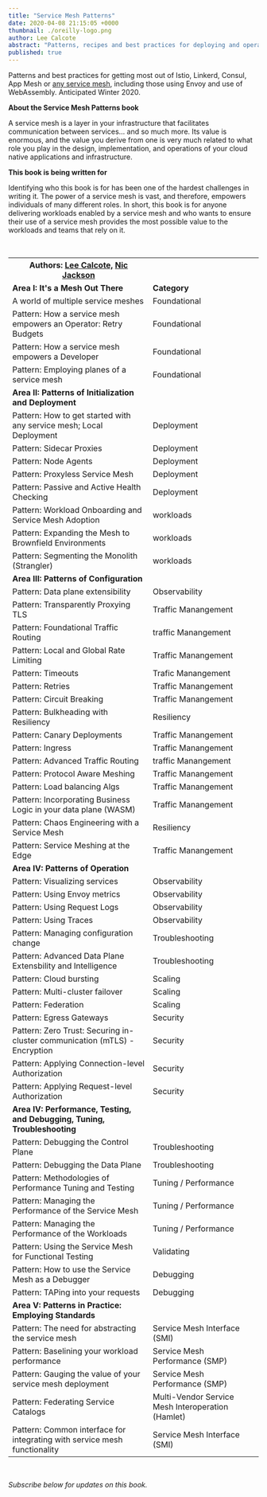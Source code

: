```yaml
---
title: "Service Mesh Patterns"
date: 2020-04-08 21:15:05 +0000
thumbnail: ./oreilly-logo.png
author: Lee Calcote
abstract: "Patterns, recipes and best practices for deploying and operating service meshes."
published: true
---
```



<BookWrapper>

<p>
  Patterns and best practices for getting most out of Istio, Linkerd, Consul, App Mesh or <a href="/landscape">any service mesh</a>, including those using Envoy and use of WebAssembly. Anticipated Winter
  2020.
</p>

<p><strong>About the Service Mesh Patterns book</strong></p>

A service mesh is a layer in your infrastructure that facilitates communication between services… and so much more. Its value is enormous, and the value you derive from one is very much related to what role you play in the design, implementation, and operations of your cloud native applications and infrastructure.

<p><strong>This book is being written for</strong></p>

Identifying who this book is for has been one of the hardest challenges in writing it. The power of a service mesh is vast, and therefore, empowers individuals of many different roles. In short, this book is for anyone delivering workloads enabled by a service mesh and who wants to ensure their use of a service mesh provides the most possible value to the workloads and teams that rely on it.

<br/><table>
<tr>
<th> Authors: <a href="https://twitter.com/lcalcote" classname="author"> Lee Calcote,</a> <a href="https://twitter.com/sheriffjackson" classname="author">Nic Jackson</a></th>
<th><a href="https://layer5.io/"><img src={layer5_img} alt=""/></a></th>
</tr>

<tr className="area">
<td><b>Area I: It's a Mesh Out There</b></td>
<td><b>Category</b></td>
</tr>

<tr>
<td>A world of multiple service meshes</td>
<td>Foundational</td>
</tr>

<tr>
<td>Pattern: How a service mesh empowers an Operator: Retry Budgets</td>
<td>Foundational</td>
</tr>

<tr>
<td>Pattern: How a service mesh empowers a Developer
</td>
<td>Foundational</td>
</tr>

<tr>
<td>Pattern: Employing planes of a service mesh</td>
<td>Foundational</td>
</tr>

<tr className="area">
<td><b>Area II: Patterns of Initialization and Deployment</b></td>
<td></td>
</tr>

<tr>
<td>Pattern: How to get started with any service mesh; Local Deployment</td>
<td>Deployment</td>
</tr>

<tr>
<td>Pattern: Sidecar Proxies</td>
<td>Deployment</td>
</tr>

<tr>
<td>Pattern: Node Agents</td>
<td>Deployment</td>
</tr>

<tr>
<td>Pattern: Proxyless Service Mesh</td>
<td>Deployment</td>
</tr>

<tr>
<td>Pattern: Passive and Active Health Checking</td>
<td>Deployment</td>
</tr>

<tr>
<td>Pattern: Workload Onboarding and Service Mesh Adoption </td>
<td>workloads</td>
</tr>

<tr>
<td>Pattern: Expanding the Mesh to Brownfield Environments</td>
<td>workloads</td>
</tr>

<tr>
<td>Pattern: Segmenting the Monolith (Strangler)</td>
<td>workloads</td>
</tr>

<tr className="area">
<td><b>Area III: Patterns of Configuration</b></td>
<td></td>
</tr>

<tr>
<td>Pattern: Data plane extensibility</td>
<td>Observability</td>
</tr>

<tr>
<td>Pattern: Transparently Proxying TLS</td>
<td>Traffic Manangement</td>
</tr>

<tr>
<td>Pattern: Foundational Traffic Routing</td>
<td>traffic Manangement</td>
</tr>

<tr>
<td>Pattern: Local and Global Rate Limiting</td>
<td>Traffic Manangement</td>
</tr>

<tr>
<td>Pattern: Timeouts</td>
<td>Trafic Manangement</td>
</tr>

<tr>
<td>Pattern: Retries</td>
<td>Traffic Manangement</td>
</tr>

<tr>
<td>Pattern: Circuit Breaking</td>
<td>Traffic Manangement</td>
</tr>

<tr>
<td>Pattern: Bulkheading with Resiliency</td>
<td>Resiliency</td>
</tr>

<tr>
<td>Pattern: Canary Deployments</td>
<td>Traffic Manangement</td>
</tr>

<tr>
<td>Pattern: Ingress</td>
<td>Traffic Manangement</td>
</tr>

<tr>
<td>Pattern: Advanced Traffic Routing</td>
<td>traffic Manangement</td>
</tr>

<tr>
<td>Pattern: Protocol Aware Meshing</td>
<td>Traffic Manangement</td>
</tr>

<tr>
<td>Pattern: Load balancing Algs</td>
<td>Traffic Manangement</td>
</tr>

<tr>
<td>Pattern: Incorporating Business Logic in your data plane (WASM)</td>
<td>Traffic Manangement</td>
</tr>

<tr>
<td>Pattern: Chaos Engineering with a Service Mesh</td>
<td>Resiliency</td>
</tr>

<tr>
<td>Pattern: Service Meshing at the Edge</td>
<td>Traffic Manangement</td>
</tr>

<tr className="area">
<td><b>Area IV: Patterns of Operation</b></td>
<td></td>
</tr>

<tr>
<td>Pattern: Visualizing services</td>
<td>Observability</td>
</tr>

<tr>
<td>Pattern: Using Envoy metrics</td>
<td>Observability</td>
</tr>

<tr>
<td>Pattern: Using Request Logs</td>
<td>Observability</td>
</tr>

<tr>
<td>Pattern: Using Traces</td>
<td>Observability</td>
</tr>

<tr>
<td>Pattern: Managing configuration change</td>
<td>Troubleshooting</td>
</tr>

<tr>
<td>Pattern: Advanced Data Plane Extensbility and Intelligence</td>
<td>Troubleshooting</td>
</tr>

<tr>
<td>Pattern: Cloud bursting</td>
<td>Scaling</td>
</tr>

<tr>
<td>Pattern: Multi-cluster failover</td>
<td>Scaling</td>
</tr>

<tr>
<td>Pattern: Federation</td>
<td>Scaling</td>
</tr>

<tr>
<td>Pattern: Egress Gateways</td>
<td>Security</td>
</tr>

<tr>
<td>Pattern: Zero Trust: Securing in-cluster communication (mTLS) - Encryption</td>
<td>Security</td>
</tr>

<tr>
<td>Pattern: Applying Connection-level Authorization</td>
<td>Security</td>
</tr>

<tr>
<td>Pattern: Applying Request-level Authorization</td>
<td>Security</td>
</tr>

<tr className="area">
<td><b>Area IV: Performance, Testing, and Debugging, Tuning, Troubleshooting</b></td>
<td></td>
</tr>

<tr>
<td>Pattern: Debugging the Control Plane</td>
<td>Troubleshooting</td>
</tr>

<tr>
<td>Pattern: Debugging the Data Plane</td>
<td>Troubleshooting</td>
</tr>

<tr>
<td>Pattern: Methodologies of Performance Tuning and Testing</td>
<td>Tuning / Performance</td>
</tr>

<tr>
<td>Pattern: Managing the Performance of the Service Mesh</td>
<td>Tuning / Performance</td>
</tr>

<tr>
<td>Pattern: Managing the Performance of the Workloads</td>
<td>Tuning / Performance</td>
</tr>

<tr>
<td>Pattern: Using the Service Mesh for Functional Testing</td>
<td>Validating</td>
</tr>

<tr>
<td>Pattern: How to use the Service Mesh as a Debugger</td>
<td>Debugging</td>
</tr>

<tr>
<td>Pattern: TAPing into your requests</td>
<td>Debugging</td>
</tr>

<tr className="area">
<td><b>Area V: Patterns in Practice: Employing Standards</b></td>
<td></td>
</tr>

<tr>
<td>Pattern: The need for abstracting the service mesh</td>
<td>Service Mesh Interface (SMI)</td>
</tr>

<tr>
<td>Pattern: Baselining your workload performance</td>
<td>Service Mesh Performance (SMP)</td>
</tr>

<tr>
<td>Pattern: Gauging the value of your service mesh deployment</td>
<td>Service Mesh Performance (SMP)</td>
</tr>

<tr>
<td>Pattern: Federating Service Catalogs</td>
<td>Multi-Vendor Service Mesh Interoperation (Hamlet)</td>
</tr>

<tr>
<td>Pattern: Common interface for integrating with service mesh functionality</td>
<td>Service Mesh Interface (SMI)</td>
</tr>
</table>

<br/><p><i>Subscribe below for updates on this book.</i></p>

</BookWrapper>
